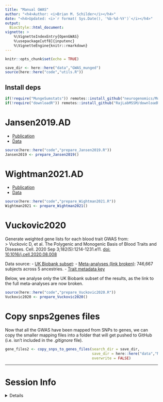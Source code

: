```yaml
---
title: "Manual GWAS"
author: "<h4>Author: <i>Brian M. Schilder</i></h4>"
date: "<h4>Updated: <i>`r format( Sys.Date(), '%b-%d-%Y')`</i></h4>"
output:
  BiocStyle::html_document:
vignette: >
    %\VignetteIndexEntry{OpenGWAS} 
    %\usepackage[utf8]{inputenc}
    %\VignetteEngine{knitr::rmarkdown}
---
```


```r
knitr::opts_chunk$set(echo = TRUE)

save_dir <- here::here("data","GWAS_munged")
source(here::here("code","utils.R"))
```

## Install deps 

```r
if(!require("MungeSumstats")) remotes::install_github("neurogenomics/MungeSumstats",dependencies = TRUE)
if(!require("downloadR")) remotes::install_github("RajLabMSSM/downloadR")
```


# Jansen2019.AD 

- [Publication](https://doi.org/10.1038/s41588-018-0311-9)
- [Data](https://ctg.cncr.nl/software/summary_statistics)

```r
source(here::here("code","prepare_Jansen2019.R"))
Jansen2019 <- prepare_Jansen2019()
```

# Wightman2021.AD

- [Publication](https://doi.org/10.1038/s41588-021-00921-z)
- [Data](https://ctg.cncr.nl/software/summary_statistics)

```r
source(here::here("code","prepare_Wightman2021.R"))
Wightman2021 <- prepare_Wightman2021()
```
 
# Vuckovic2020

Generate weighted gene lists for each blood trait GWAS from:  
> Vuckovic D, et al. The Polygenic and Monogenic Basis of Blood Traits and Diseases. Cell. 2020 Sep 3;182(5):1214-1231.e11. [doi: 10.1016/j.cell.2020.08.008](https://doi.org/10.1016/j.cell.2020.08.008)

Data source: 
- [UK Biobank subset](ftp://ftp.sanger.ac.uk/pub/project/humgen/summary_statistics/UKBB_blood_cell_traits/): 
- [Meta-analyses (link broken)](http://www.mhi-humangenetics.org/en/resources): 746,667 subjects across 5 ancestries.
- [Trait metadata key](https://www.cell.com/cms/10.1016/j.cell.2020.08.008/attachment/ab993af6-e2f4-4681-9308-30aaa50d3953/mmc1.xlsx)

Below, we analyse only the UK Biobank subset of the results, as the link to the full meta-analyses are now broken. 

```r
source(here::here("code","prepare_Vuckovic2020.R"))
Vuckovic2020 <- prepare_Vuckovic2020()
```

# Copy snps2genes files

Now that all the GWAS have been mapped from SNPs to genes, 
we can copy the smaller mapping files into a folder that will 
get pushed to GitHub (i.e. isn't included in the *.gitignore* file).

```r
gene_files2 <- copy_snps_to_genes_files(search_dir = save_dir,
                                        save_dir = here::here("data","MAGMA_Files"), 
                                        overwrite = FALSE) 
```

<hr> 

# Session Info

<details>

```r
utils::sessionInfo()
```

</details>

<br>

